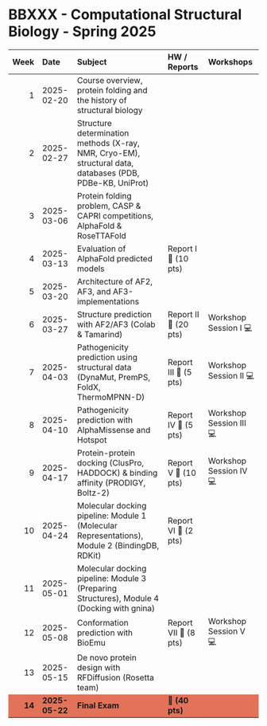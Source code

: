 BBXXX - Computational Structural Biology - Spring 2025
================

<table>
<thead>
<tr>
<th style="text-align:right;">Week</th>
<th style="text-align:left;">Date</th>
<th style="text-align:left;">Subject</th>
<th style="text-align:left;">HW / Reports</th>
<th style="text-align:left;">Workshops</th>
</tr>
</thead>
<tbody>
<tr>
<td style="text-align:right;">1</td>
<td style="text-align:left;">2025-02-20</td>
<td style="text-align:left;">Course overview, protein folding and the history of structural biology</td>
<td style="text-align:left;"></td>
<td style="text-align:left;"></td>
</tr>

<tr>
<td style="text-align:right;">2</td>
<td style="text-align:left;">2025-02-27</td>
<td style="text-align:left;">Structure determination methods (X-ray, NMR, Cryo-EM), structural data, databases (PDB, PDBe-KB, UniProt)</td>
<td style="text-align:left;"></td>
<td style="text-align:left;"></td>
</tr>

<tr>
<td style="text-align:right;">3</td>
<td style="text-align:left;">2025-03-06</td>
<td style="text-align:left;">Protein folding problem, CASP & CAPRI competitions, AlphaFold & RoseTTAFold</td>
<td style="text-align:left;"></td>
<td style="text-align:left;"></td>
</tr>

<tr>
<td style="text-align:right;">4</td>
<td style="text-align:left;">2025-03-13</td>
<td style="text-align:left;">Evaluation of AlphaFold predicted models</td>
<td style="text-align:left;">Report I 📝 (10 pts)</td>
<td style="text-align:left;"></td>
</tr>

<tr>
<td style="text-align:right;">5</td>
<td style="text-align:left;">2025-03-20</td>
<td style="text-align:left;">Architecture of AF2, AF3, and AF3-implementations</td>
<td style="text-align:left;"></td>
<td style="text-align:left;"></td>
</tr>

<tr>
<td style="text-align:right;">6</td>
<td style="text-align:left;">2025-03-27</td>
<td style="text-align:left;">Structure prediction with AF2/AF3 (Colab & Tamarind)</td>
<td style="text-align:left;">Report II 📝 (20 pts)</td>
<td style="text-align:left;">Workshop Session I 💻</td>
</tr>

<tr>
<td style="text-align:right;">7</td>
<td style="text-align:left;">2025-04-03</td>
<td style="text-align:left;">Pathogenicity prediction using structural data (DynaMut, PremPS, FoldX, ThermoMPNN-D)</td>
<td style="text-align:left;">Report III 📝 (5 pts)</td>
<td style="text-align:left;">Workshop Session II 💻</td>
</tr>

<tr>
<td style="text-align:right;">8</td>
<td style="text-align:left;">2025-04-10</td>
<td style="text-align:left;">Pathogenicity prediction with AlphaMissense and Hotspot</td>
<td style="text-align:left;">Report IV 📝 (5 pts)</td>
<td style="text-align:left;">Workshop Session III 💻</td>
</tr>

<tr>
<td style="text-align:right;">9</td>
<td style="text-align:left;">2025-04-17</td>
<td style="text-align:left;">Protein-protein docking (ClusPro, HADDOCK) & binding affinity (PRODIGY, Boltz-2)</td>
<td style="text-align:left;">Report V 📝 (10 pts)</td>
<td style="text-align:left;">Workshop Session IV 💻</td>
</tr>

<tr>
<td style="text-align:right;">10</td>
<td style="text-align:left;">2025-04-24</td>
<td style="text-align:left;">Molecular docking pipeline: Module 1 (Molecular Representations), Module 2 (BindingDB, RDKit)</td>
<td style="text-align:left;">Report VI 📝 (2 pts)</td>
<td style="text-align:left;"></td>
</tr>

<tr>
<td style="text-align:right;">11</td>
<td style="text-align:left;">2025-05-01</td>
<td style="text-align:left;">Molecular docking pipeline: Module 3 (Preparing Structures), Module 4 (Docking with gnina)</td>
<td style="text-align:left;"></td>
<td style="text-align:left;"></td>
</tr>

<tr>
<td style="text-align:right;">12</td>
<td style="text-align:left;">2025-05-08</td>
<td style="text-align:left;">Conformation prediction with BioEmu</td>
<td style="text-align:left;">Report VII 📝 (8 pts)</td>
<td style="text-align:left;">Workshop Session V 💻</td>
</tr>

<tr>
<td style="text-align:right;">13</td>
<td style="text-align:left;">2025-05-15</td>
<td style="text-align:left;">De novo protein design with RFDiffusion (Rosetta team)</td>
<td style="text-align:left;"></td>
<td style="text-align:left;"></td>
</tr>

<tr>
<td style="text-align:right;font-weight: bold;background-color: #E2725A !important;">14</td>
<td style="text-align:left;font-weight: bold;background-color: #E2725A !important;">2025-05-22</td>
<td style="text-align:left;font-weight: bold;background-color: #E2725A !important;">Final Exam</td>
<td style="text-align:left;font-weight: bold;background-color: #E2725A !important;">📝 (40 pts)</td>
<td style="text-align:left;font-weight: bold;background-color: #E2725A !important;"></td>
</tr>
</tbody>
</table>
